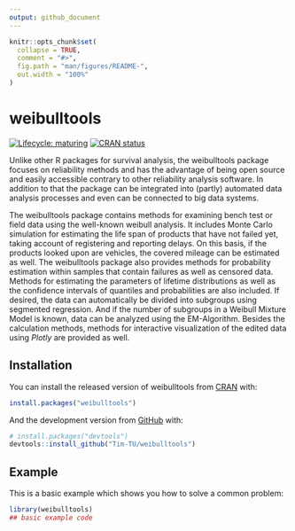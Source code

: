 ```yaml
---
output: github_document
---
```


<!-- README.md is generated from README.Rmd. Please edit that file -->

```r
knitr::opts_chunk$set(
  collapse = TRUE,
  comment = "#>",
  fig.path = "man/figures/README-",
  out.width = "100%"
)
```

# weibulltools

<!-- badges: start -->
[![Lifecycle: maturing](https://img.shields.io/badge/lifecycle-maturing-blue.svg)](https://www.tidyverse.org/lifecycle/#maturing)
[![CRAN status](https://www.r-pkg.org/badges/version/weibulltools)](https://CRAN.R-project.org/package=weibulltools)
<!-- badges: end -->

Unlike other R packages for survival analysis, the weibulltools package focuses on reliability methods and has the advantage of being open source and easily accessible contrary to other reliability analysis software.
In addition to that the package can be integrated into (partly) automated data analysis processes and even can be connected to big data systems.

The weibulltools package contains methods for examining bench test or field data using the well-known weibull analysis. 
It includes Monte Carlo simulation for estimating the life span of products that have not failed yet, taking account of registering and reporting delays. On this basis, if the products looked upon are vehicles, the covered mileage can be estimated as well. 
The weibulltools package also provides methods for probability estimation within samples that contain failures as well as censored data. Methods for estimating the parameters of lifetime distributions as well as the confidence intervals of quantiles and probabilities are also included. If desired, the data can automatically be divided into subgroups using segmented regression. 
And if the number of subgroups in a Weibull Mixture Model is known, data can be analyzed using the EM-Algorithm. 
Besides the calculation methods, methods for interactive visualization of the edited data using _Plotly_ are provided as well.

## Installation

You can install the released version of weibulltools from [CRAN](https://CRAN.R-project.org) with:

``` r
install.packages("weibulltools")
```

And the development version from [GitHub](https://github.com/) with:

``` r
# install.packages("devtools")
devtools::install_github("Tim-TU/weibulltools")
```
## Example

This is a basic example which shows you how to solve a common problem:

```r
library(weibulltools)
## basic example code
```
